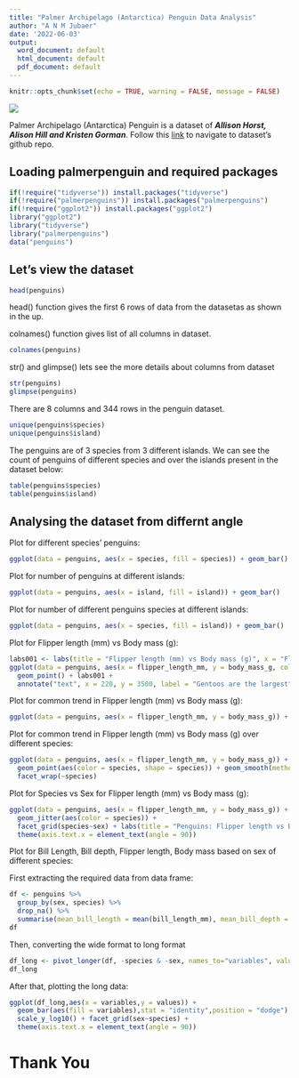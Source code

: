 ---
title: "Palmer Archipelago (Antarctica) Penguin Data Analysis"
author: "A N M Jubaer"
date: '2022-06-03'
output:
  word_document: default
  html_document: default
  pdf_document: default
---

```{r setup, include=FALSE}
knitr::opts_chunk$set(echo = TRUE, warning = FALSE, message = FALSE)
```


![](https://allisonhorst.github.io/palmerpenguins/logo.png)

Palmer Archipelago (Antarctica) Penguin is a dataset of ***Allison Horst, Alison Hill and Kristen Gorman***. Follow this [link](https://allisonhorst.github.io/palmerpenguins/) to navigate to dataset's github repo.



## Loading palmerpenguin and required packages

```{r loading_packages}
if(!require("tidyverse")) install.packages("tidyverse")
if(!require("palmerpenguins")) install.packages("palmerpenguins")
if(!require("ggplot2")) install.packages("ggplot2")
library("ggplot2")
library("tidyverse")
library("palmerpenguins")
data("penguins")
```
## Let's view the dataset

```{r viewing_data001}
head(penguins)
```

head() function gives the first 6 rows of data from the datasetas as shown in the up.

colnames() function gives list of all columns in dataset.
```{r viewing_data002}
colnames(penguins)
```

str() and glimpse() lets see the more details about columns from dataset

```{r viewing_data003}
str(penguins)
glimpse(penguins)
```

There are 8 columns and 344 rows in the penguin dataset.

```{r viewing_data004}
unique(penguins$species)
unique(penguins$island)
```

The penguins are of 3 species from 3 different islands. We can see the count of penguins of different species and over the islands present in the dataset below:

```{r}
table(penguins$species)
table(penguins$island)

```


## Analysing the dataset from differnt angle

Plot for different species' penguins:

```{r analysis001}
ggplot(data = penguins, aes(x = species, fill = species)) + geom_bar()
```

Plot for number of penguins at different islands:


```{r analysis002}
ggplot(data = penguins, aes(x = island, fill = island)) + geom_bar()

```

Plot for number of different penguins species at different islands:

```{r}
ggplot(data = penguins, aes(x = species, fill = island)) + geom_bar()
```


Plot for Flipper length (mm) vs Body mass (g):

```{r analysis003}
labs001 <- labs(title = "Flipper length (mm) vs Body mass (g)", x = "Flipper length (mm)", y = "Body mass (g)")
ggplot(data = penguins, aes(x = flipper_length_mm, y = body_mass_g, color = species, shape = species)) +
  geom_point() + labs001 +
  annotate("text", x = 220, y = 3500, label = "Gentoos are the largest", angle = 40, fontface = "bold", size = 4.5, color = "#619CFF")
```


Plot for common trend in Flipper length (mm) vs Body mass (g):

```{r}
ggplot(data = penguins, aes(x = flipper_length_mm, y = body_mass_g)) + geom_smooth(method = "loess", color = "yellow") + geom_point(aes(color = species)) + labs001
```


Plot for common trend in Flipper length (mm) vs Body mass (g) over different species:

```{r}
ggplot(data = penguins, aes(x = flipper_length_mm, y = body_mass_g)) +
  geom_point(aes(color = species, shape = species)) + geom_smooth(method = "loess", color = "yellow") +
  facet_wrap(~species)
```

Plot for Species vs Sex for Flipper length (mm) vs Body mass (g):

```{r}
ggplot(data = penguins, aes(x = flipper_length_mm, y = body_mass_g)) +
  geom_jitter(aes(color = species)) +
  facet_grid(species~sex) + labs(title = "Penguins: Flipper length vs Body mass", subtitle = "Species vs Sex", caption = "Data collected by Dr. Kristen Gorman") +
  theme(axis.text.x = element_text(angle = 90))
```


Plot for Bill Length, Bill depth, Flipper length, Body mass based on sex of different species:

First extracting the required data from data frame:

```{r}
df <- penguins %>% 
  group_by(sex, species) %>% 
  drop_na() %>% 
  summarise(mean_bill_length = mean(bill_length_mm), mean_bill_depth = mean(bill_depth_mm), mean_flipper_length = mean(flipper_length_mm), mean_body_mass = mean(body_mass_g))
df
```

Then, converting the wide format to long format

```{r}
df_long <- pivot_longer(df, -species & -sex, names_to="variables", values_to="values")
df_long

```

After that, plotting the long data:

```{r}
ggplot(df_long,aes(x = variables,y = values)) + 
  geom_bar(aes(fill = variables),stat = "identity",position = "dodge") + 
  scale_y_log10() + facet_grid(sex~species) +
  theme(axis.text.x = element_text(angle = 90))


```

# Thank You



